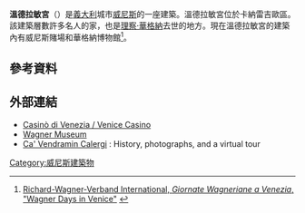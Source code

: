 {{Infobox building
| building_name       =溫德拉敏宮
| native_building_name=Ca' Vendramin Calergi
|image=Ca'_Vendramin_Calergi.jpg
|image_size=300px
|caption=溫德拉敏宮
|location_town=[[威尼斯|威尼斯]]
|location_country={{義大利}}
|architect=
|client=
|engineer=
|construction_start_date=1509年
| altitude            = 
|completion_date=
|date_demolished=
|cost=
|structural_system=
|style=威尼斯哥特式风格
}}
'''溫德拉敏宮'''（{{lang-it|Ca' Vendramin Calergi}}）是[[義大利|義大利]]城市[[威尼斯|威尼斯]]的一座建築。溫德拉敏宮位於卡納雷吉歐區。該建築層數許多名人的家，也是[[理察·華格納|理察·華格納]]去世的地方。現在溫德拉敏宮的建築內有威尼斯賭場和華格納博物館<ref>
[http://www.richard-wagner-verband.de/english/index.html Richard-Wagner-Verband International, ''Giornate Wagneriane a Venezia'', "Wagner Days in Venice"] {{webarchive|url=https://web.archive.org/web/20110605042325/http://www.richard-wagner-verband.de/english/index.html |date=2011-06-05 }}</ref>。

==參考資料==
{{Reflist}}

==外部連結==
*[https://web.archive.org/web/20081221052758/http://www.casinovenezia.it/en/default.jsp Casinò di Venezia / Venice Casino]
*[https://web.archive.org/web/20090610224620/http://www.casinovenezia.it/en/museo_wagner.jsp Wagner Museum]
*[http://www.vendramincalergi.com/ Ca' Vendramin Calergi] {{Wayback|url=http://www.vendramincalergi.com/ |date=20200308184123 }}: History, photographs, and a virtual tour

[[Category:威尼斯建築物|Category:威尼斯建築物]]
